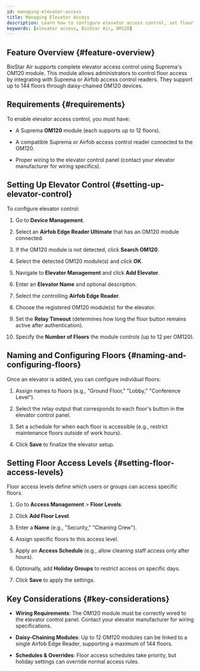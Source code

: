 ```yaml
---
id: managing-elevator-access
title: Managing Elevator Access
description: Learn how to configure elevator access control, set floor permissions, and manage user access levels using Suprema's OM120 module in BioStar Air.
keywords: [elevator access, BioStar Air, OM120]
---
```



## Feature Overview {#feature-overview}

BioStar Air supports complete elevator access control using Suprema's OM120 module. This module allows administrators to control floor access by integrating with Suprema or Airfob access control readers. They support up to 144 floors through daisy-chained OM120 devices.

<CustomerNote />

## Requirements {#requirements}

To enable elevator access control, you must have:

* A Suprema **OM120** module (each supports up to 12 floors).

* A compatible Suprema or Airfob access control reader connected to the OM120.

* Proper wiring to the elevator control panel (contact your elevator manufacturer for wiring specifics).

<YouTube videoId="szCBlVFdrBo" />


## Setting Up Elevator Control {#setting-up-elevator-control}

To configure elevator control:

1. Go to **Device Management**.

1. Select an **Airfob Edge Reader Ultimate** that has an OM120 module connected.

1. If the OM120 module is not detected, click **Search OM120**.

1. Select the detected OM120 module(s) and click **OK**.

1. Navigate to **Elevator Management** and click **Add Elevator**.

1. Enter an **Elevator Name** and optional description.

1. Select the controlling **Airfob Edge Reader**.

1. Choose the registered OM120 module(s) for the elevator.

1. Set the **Relay Timeout** (determines how long the floor button remains active after authentication).

1. Specify the **Number of Floors** the module controls (up to 12 per OM120).


## Naming and Configuring Floors {#naming-and-configuring-floors}

Once an elevator is added, you can configure individual floors:

1. Assign names to floors (e.g., "Ground Floor," "Lobby," "Conference Level").

1. Select the relay output that corresponds to each floor's button in the elevator control panel.

1. Set a schedule for when each floor is accessible (e.g., restrict maintenance floors outside of work hours).

1. Click **Save** to finalize the elevator setup.


## Setting Floor Access Levels {#setting-floor-access-levels}

Floor access levels define which users or groups can access specific floors.

1. Go to **Access Management** > **Floor Levels**.

1. Click **Add Floor Level**.

1. Enter a **Name** (e.g., "Security," "Cleaning Crew").

1. Assign specific floors to this access level.

1. Apply an **Access Schedule** (e.g., allow cleaning staff access only after hours).

1. Optionally, add **Holiday Groups** to restrict access on specific days.

1. Click **Save** to apply the settings.


## Key Considerations {#key-considerations}

* **Wiring Requirements**: The OM120 module must be correctly wired to the elevator control panel. Contact your elevator manufacturer for wiring specifications.

* **Daisy-Chaining Modules**: Up to 12 OM120 modules can be linked to a single Airfob Edge Reader, supporting a maximum of 144 floors.

* **Schedules & Overrides**: Floor access schedules take priority, but holiday settings can override normal access rules.